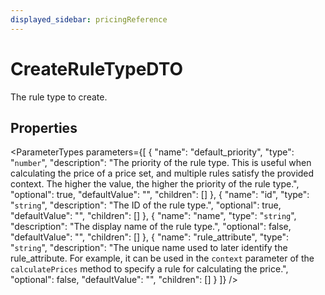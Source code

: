 ```yaml
---
displayed_sidebar: pricingReference
---
```



# CreateRuleTypeDTO

The rule type to create.

## Properties

<ParameterTypes parameters={[
  {
    "name": "default_priority",
    "type": "`number`",
    "description": "The priority of the rule type. This is useful when calculating the price of a price set, and multiple rules satisfy the provided context. The higher the value, the higher the priority of the rule type.",
    "optional": true,
    "defaultValue": "",
    "children": []
  },
  {
    "name": "id",
    "type": "`string`",
    "description": "The ID of the rule type.",
    "optional": true,
    "defaultValue": "",
    "children": []
  },
  {
    "name": "name",
    "type": "`string`",
    "description": "The display name of the rule type.",
    "optional": false,
    "defaultValue": "",
    "children": []
  },
  {
    "name": "rule_attribute",
    "type": "`string`",
    "description": "The unique name used to later identify the rule_attribute. For example, it can be used in the `context` parameter of the `calculatePrices` method to specify a rule for calculating the price.",
    "optional": false,
    "defaultValue": "",
    "children": []
  }
]} />
